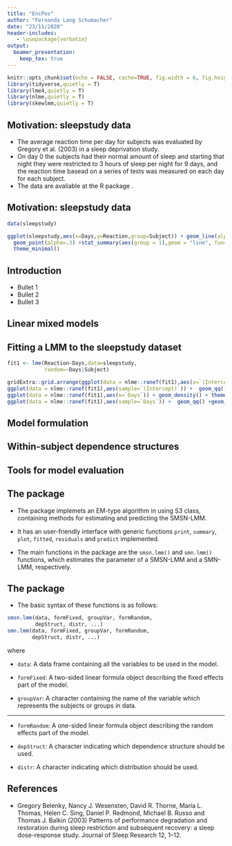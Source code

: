 ```yaml
---
title: "EncPos"
author: "Fernanda Lang Schumacher"
date: "23/11/2020"
header-includes:
   - \usepackage{verbatim}
output: 
  beamer_presentation:
    keep_tex: true
---
```

```r
knitr::opts_chunk$set(echo = FALSE, cache=TRUE, fig.width = 6, fig.height = 4, fig.align = 'center')
library(tidyverse,quietly = T)
library(lme4,quietly = T)
library(nlme,quietly = T)
library(skewlmm,quietly = T)
```

## Motivation: sleepstudy data

<!-- https://garrettgman.github.io/rmarkdown/beamer_presentation_format.html -->
- The average reaction time per day for subjects was evaluated by Gregory et al. (2003) in a sleep deprivation study. 
- On day 0 the subjects had their normal amount of sleep and starting that night they were restricted to 3 hours of sleep per night for 9 days, and the reaction time basead on a series of tests was measured on each day for each subject. 
- The data are avaliable at the R package \emph{lme4}.

## Motivation: sleepstudy data

```r
data(sleepstudy)

ggplot(sleepstudy,aes(x=Days,y=Reaction,group=Subject)) + geom_line(alpha=.3) + 
  geom_point(alpha=.3) +stat_summary(aes(group = 1),geom = "line", fun= mean, colour="blue") +
  theme_minimal()
```

## Introduction

- Bullet 1
- Bullet 2
- Bullet 3

## Linear mixed models

## Fitting a LMM to the sleepstudy dataset

<!-- ctrl + alt + i -->
```r
fit1 <- lme(Reaction~Days,data=sleepstudy,
            random=~Days|Subject)
```

```r
gridExtra::grid.arrange(ggplot(data = nlme::ranef(fit1),aes(x=`(Intercept)`)) + geom_density() + theme_minimal(),
ggplot(data = nlme::ranef(fit1),aes(sample=`(Intercept)`)) +  geom_qq() +geom_qq_line() + theme_minimal(),
ggplot(data = nlme::ranef(fit1),aes(x=`Days`)) + geom_density() + theme_minimal(),
ggplot(data = nlme::ranef(fit1),aes(sample=`Days`)) +  geom_qq() +geom_qq_line() + theme_minimal())
```


## Model formulation

## Within-subject dependence structures

## Tools for model evaluation

## The \texttt{R} package \emph{skewlmm}

- The package \emph{skewlmm} implemets an EM-type algorithm in \texttt{R} using S3 class, containing methods for estimating and predicting the SMSN-LMM.

- It has an user-friendly interface with generic \texttt{R} functions `print`, `summary`, `plot`, `fitted`, `residuals` and `predict` implemented. 

- The main functions in the package are the `smsn.lmm()` and `smn.lmm()` functions, which estimates the parameter of a SMSN-LMM and a SMN-LMM, respectively.

## The \texttt{R} package \emph{skewlmm}

- The basic syntax of these functions is as follows:
```r
smsn.lmm(data, formFixed, groupVar, formRandom, 
         depStruct, distr, ...)
smn.lmm(data, formFixed, groupVar, formRandom, 
        depStruct, distr, ...)
```
where

- `data`: A data frame containing all the variables to be used in the model.

- `formFixed`: A two-sided linear formula object describing the fixed effects part of the model.

- `groupVar`: A character containing the name of the variable which represents the subjects or groups in data.

***
- `formRandom`: A one-sided linear formula object describing the random effects part of the model.

- `depStruct`: A character indicating which dependence structure should be used.

- `distr`: A character indicating which distribution should be used.

## References

- Gregory Belenky, Nancy J. Wesensten, David R. Thorne, Maria L. Thomas, Helen C. Sing, Daniel P. Redmond, Michael B. Russo and Thomas J. Balkin (2003) Patterns of performance degradation and restoration during sleep restriction and subsequent recovery: a sleep dose-response study. Journal of Sleep Research 12, 1–12.

